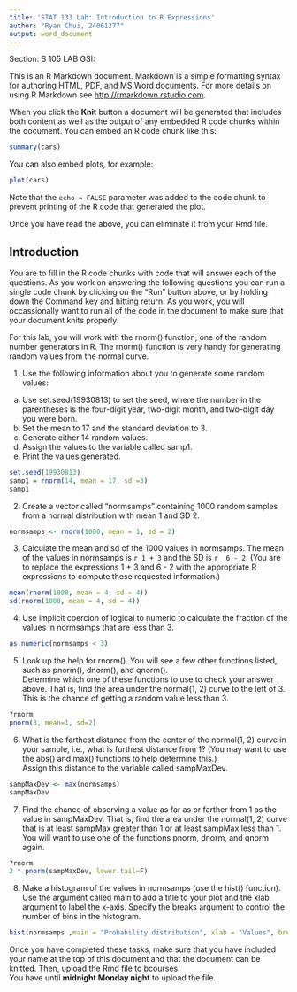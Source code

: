 ---
title: 'STAT 133 Lab: Introduction to R Expressions'
author: "Ryan Chui, 24061277"
output: word_document
---

Section: S 105 LAB
GSI: 


This is an R Markdown document. Markdown is a simple formatting syntax for authoring HTML, PDF, and MS Word documents. For more details on using R Markdown see <http://rmarkdown.rstudio.com>.

When you click the **Knit** button a document will be generated that includes both content as well as the output of any embedded R code chunks within the document. You can embed an R code chunk like this:

```{r}
summary(cars)
```

You can also embed plots, for example:

```{r, echo=FALSE}
plot(cars)
```

Note that the `echo = FALSE` parameter was added to the code chunk to prevent printing of the R code that generated the plot.

Once you have read the above, you can eliminate it from your Rmd file.

## Introduction

You are to fill in the R code chunks with code that will answer each of the questions.
As you work on answering the following questions you can run a single code chunk
by clicking on the "Run" button above, or by holding down the Command key and 
hitting return.  As you work, you will occassionally want to run all of the code in
the document to make sure that your document knits properly. 
 

For this lab, you will work with the rnorm() function, one of the random number generators in R. 
The rnorm() function is very handy for generating random values from the normal curve.

1. Use the following information about you to generate some random values:  
a.  Use set.seed(19930813) to set the seed, where the number in the parentheses 
is the four-digit year, two-digit month, and two-digit day you were born.
b.  Set the mean to 17 and the standard deviation to 3.
d.  Generate either 14 random values.
e.  Assign the values to the variable called samp1.
f.	Print the values generated.

```{r}
set.seed(19930813)
samp1 = rnorm(14, mean = 17, sd =3)
samp1
```


2. Create a vector called "normsamps" containing 1000 random samples 
from a normal distribution with mean 1 and SD 2.  

```{r}
normsamps <- rnorm(1000, mean = 1, sd = 2)
```

3. Calculate the mean and sd of the 1000 values in normsamps.
The mean of the values in normsamps is `r 1 + 3` and the SD is `r  6 - 2`.
(You are to replace the expressions 1 + 3 and 6 - 2 with the appropriate 
R expressions to compute these requested information.)

```{r}
mean(rnorm(1000, mean = 4, sd = 4))
sd(rnorm(1000, mean = 4, sd = 4))
```

4. Use implicit coercion of logical to numeric to calculate
the fraction of the values in normsamps that are less than 3.

```{r}
as.numeric(normsamps < 3)
```


5. Look up the help for rnorm(). You will see a few other functions listed,
such as pnorm(), dnorm(), and qnorm().  
Determine which one of these functions to use to check your answer above.
That is, find the area under the normal(1, 2) curve to the left of 3.  
This is the chance of getting a random value less than 3. 

```{r}
?rnorm
pnorm(3, mean=1, sd=2)
```


6.  What is the farthest distance from the center of the normal(1, 2)
curve in your sample, i.e., what is furthest distance from 1? 
(You may want to use the abs() and max() functions to help determine this.)  
Assign this distance to the variable called sampMaxDev.

```{r}
sampMaxDev <- max(normsamps)
sampMaxDev
```


7. Find the chance of observing a value as far as or farther from 1 as the value in sampMaxDev.
That is, find the area under the normal(1, 2) curve that is at least sampMax 
greater than 1 or at least sampMax less than 1. 
You will want to use one of the functions pnorm, dnorm, and qnorm again.

```{r}
?rnorm
2 * pnorm(sampMaxDev, lower.tail=F)
```

8. Make a histogram of the values in normsamps (use the hist() function).
Use the argument called main to add a title to your plot and the xlab
argument to label the x-axis.
Specify the breaks argument to control the number of bins in the histogram.

```{r}
hist(normsamps ,main = "Probability distribution", xlab = "Values", breaks = 60)
```


Once you have completed these tasks, make sure that you have included 
your name at the top of this document and that the document can be knitted.
Then, upload the Rmd file to bcourses.  
You have until **midnight Monday night** to upload the file.
